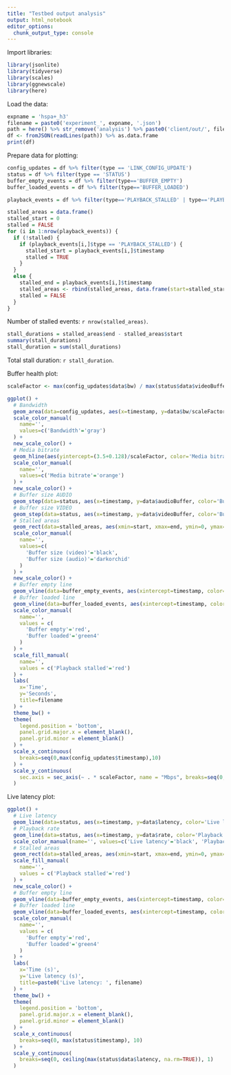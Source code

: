 ```yaml
---
title: "Testbed output analysis"
output: html_notebook
editor_options: 
  chunk_output_type: console
---
```


Import libraries:

```r
library(jsonlite)
library(tidyverse)
library(scales)
library(ggnewscale)
library(here)
```

Load the data:

```r
expname = 'hspa+_h3'
filename = paste0('experiment_', expname, '.json')
path = here() %>% str_remove('analysis') %>% paste0('client/out/', filename)
df <- fromJSON(readLines(path)) %>% as.data.frame
print(df)
```

Prepare data for plotting:

```r
config_updates = df %>% filter(type == 'LINK_CONFIG_UPDATE')
status = df %>% filter(type == 'STATUS')
buffer_empty_events = df %>% filter(type=='BUFFER_EMPTY')
buffer_loaded_events = df %>% filter(type=='BUFFER_LOADED')
```

```r
playback_events = df %>% filter(type=='PLAYBACK_STALLED' | type=='PLAYBACK_RESUMED') %>% select(timestamp, type)

stalled_areas = data.frame()
stalled_start = 0
stalled = FALSE
for (i in 1:nrow(playback_events)) {
  if (!stalled) {
    if (playback_events[i,]$type == 'PLAYBACK_STALLED') {
      stalled_start = playback_events[i,]$timestamp
      stalled = TRUE
    }
  }
  else {
    stalled_end = playback_events[i,]$timestamp
    stalled_areas <- rbind(stalled_areas, data.frame(start=stalled_start, end=stalled_end))
    stalled = FALSE
  }
}
```

Number of stalled events: `r nrow(stalled_areas)`.

```r
stall_durations = stalled_areas$end - stalled_areas$start
summary(stall_durations)
stall_duration = sum(stall_durations)
```

Total stall duration: `r stall_duration`.

Buffer health plot:

```r
scaleFactor <- max(config_updates$data$bw) / max(status$data$videoBuffer) * 3

ggplot() +
  # Bandwidth
  geom_area(data=config_updates, aes(x=timestamp, y=data$bw/scaleFactor, color='Bandwidth'), linetype='dashed', alpha=0.15) +
  scale_color_manual(
    name='',
    values=c('Bandwidth'='gray')
  ) +
  new_scale_color() +
  # Media bitrate
  geom_hline(aes(yintercept=(3.5+0.128)/scaleFactor, color='Media bitrate'), linetype='dashed') +
  scale_color_manual(
    name='',
    values=c('Media bitrate'='orange')
  ) +
  new_scale_color() +
  # Buffer size AUDIO
  geom_step(data=status, aes(x=timestamp, y=data$audioBuffer, color='Buffer size (audio)'), alpha=0.5) +
  # Buffer size VIDEO
  geom_step(data=status, aes(x=timestamp, y=data$videoBuffer, color='Buffer size (video)')) +
  # Stalled areas
  geom_rect(data=stalled_areas, aes(xmin=start, xmax=end, ymin=0, ymax=Inf, fill='Playback stalled'), alpha=0.15) +
  scale_color_manual(
    name='',
    values=c(
      'Buffer size (video)'='black',
      'Buffer size (audio)'='darkorchid'
    )
  ) +
  new_scale_color() +
  # Buffer empty line
  geom_vline(data=buffer_empty_events, aes(xintercept=timestamp, color='Buffer empty'), linetype='dashed', alpha=0.25) +
  # Buffer loaded line
  geom_vline(data=buffer_loaded_events, aes(xintercept=timestamp, color='Buffer loaded'), linetype='dashed', alpha=0.25) +
  scale_color_manual(
    name='',
    values = c(
      'Buffer empty'='red',
      'Buffer loaded'='green4'
    )
  ) +
  scale_fill_manual(
    name='',
    values = c('Playback stalled'='red')
  ) +
  labs(
    x='Time',
    y='Seconds',
    title=filename
  ) +
  theme_bw() +
  theme(
    legend.position = 'bottom',
    panel.grid.major.x = element_blank(),
    panel.grid.minor = element_blank()
  ) +
  scale_x_continuous(
    breaks=seq(0,max(config_updates$timestamp),10)
  ) +
  scale_y_continuous(
    sec.axis = sec_axis(~ . * scaleFactor, name = "Mbps", breaks=seq(0, max(config_updates$data$bw), 2))
  )
```

Live latency plot:

```r
ggplot() +
  # Live latency
  geom_line(data=status, aes(x=timestamp, y=data$latency, color='Live latency'), size=0.75) +
  # Playback rate
  geom_line(data=status, aes(x=timestamp, y=data$rate, color='Playback rate'), size=0.5) +
  scale_color_manual(name='', values=c('Live latency'='black', 'Playback rate'='red')) +
  # Stalled areas
  geom_rect(data=stalled_areas, aes(xmin=start, xmax=end, ymin=0, ymax=Inf, fill='Playback stalled'), alpha=0.15) +
  scale_fill_manual(
    name='',
    values = c('Playback stalled'='red')
  ) +
  new_scale_color() +
  # Buffer empty line
  geom_vline(data=buffer_empty_events, aes(xintercept=timestamp, color='Buffer empty'), linetype='dashed', alpha=0.25) +
  # Buffer loaded line
  geom_vline(data=buffer_loaded_events, aes(xintercept=timestamp, color='Buffer loaded'), linetype='dashed', alpha=0.25) +
  scale_color_manual(
    name='',
    values = c(
      'Buffer empty'='red',
      'Buffer loaded'='green4'
    )
  ) +
  labs(
    x='Time (s)',
    y='Live latency (s)',
    title=paste0('Live latency: ', filename)
  ) +
  theme_bw() +
  theme(
    legend.position = 'bottom',
    panel.grid.major.x = element_blank(),
    panel.grid.minor = element_blank()
  ) +
  scale_x_continuous(
    breaks=seq(0, max(status$timestamp), 10)
  ) +
  scale_y_continuous(
    breaks=seq(0, ceiling(max(status$data$latency, na.rm=TRUE)), 1)
  )
```

